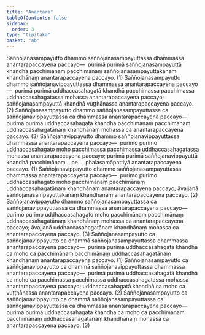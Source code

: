 ```yaml
---
title: "Anantara"
tableOfContents: false
sidebar:
  order: 3
type: "tipitaka"
basket: "ab"
---
```



<DynamicBreadcrumb />

<Division number="73">

<Paragraph number="1497">
Saññojanasampayutto dhammo saññojanasampayuttassa dhammassa anantarapaccayena paccayo—  purimā purimā saññojanasampayuttā khandhā pacchimānaṃ pacchimānaṃ saññojanasampayuttakānaṃ khandhānaṃ anantarapaccayena paccayo. (1)
</Paragraph>

<Paragraph number="1498">
Saññojanasampayutto dhammo saññojanavippayuttassa dhammassa anantarapaccayena paccayo—  purimā purimā uddhaccasahagatā khandhā pacchimassa pacchimassa uddhaccasahagatassa mohassa anantarapaccayena paccayo; saññojanasampayuttā khandhā vuṭṭhānassa anantarapaccayena paccayo. (2)
</Paragraph>

<Paragraph number="1499">
Saññojanasampayutto dhammo saññojanasampayuttassa ca saññojanavippayuttassa ca dhammassa anantarapaccayena paccayo—  purimā purimā uddhaccasahagatā khandhā pacchimānaṃ pacchimānaṃ uddhaccasahagatānaṃ khandhānaṃ mohassa ca anantarapaccayena paccayo. (3)
</Paragraph>

</Division>
<Division number="74">

<Paragraph number="1500">
Saññojanavippayutto dhammo saññojanavippayuttassa dhammassa anantarapaccayena paccayo—  purimo purimo uddhaccasahagato moho pacchimassa pacchimassa uddhaccasahagatassa mohassa anantarapaccayena paccayo; purimā purimā saññojanavippayuttā khandhā pacchimānaṃ …pe…  phalasamāpattiyā anantarapaccayena paccayo. (1)
</Paragraph>

<Paragraph number="1501">
Saññojanavippayutto dhammo saññojanasampayuttassa dhammassa anantarapaccayena paccayo—  purimo purimo uddhaccasahagato moho pacchimānaṃ pacchimānaṃ uddhaccasahagatānaṃ khandhānaṃ anantarapaccayena paccayo; āvajjanā saññojanasampayuttakānaṃ khandhānaṃ anantarapaccayena paccayo. (2)
</Paragraph>

<Paragraph number="1502">
Saññojanavippayutto dhammo saññojanasampayuttassa ca saññojanavippayuttassa ca dhammassa anantarapaccayena paccayo—  purimo purimo uddhaccasahagato moho pacchimānaṃ pacchimānaṃ uddhaccasahagatānaṃ khandhānaṃ mohassa ca anantarapaccayena paccayo; āvajjanā uddhaccasahagatānaṃ khandhānaṃ mohassa ca anantarapaccayena paccayo. (3)
</Paragraph>

</Division>
<Division number="75">

<Paragraph number="1503">
Saññojanasampayutto ca saññojanavippayutto ca dhammā saññojanasampayuttassa dhammassa anantarapaccayena paccayo—  purimā purimā uddhaccasahagatā khandhā ca moho ca pacchimānaṃ pacchimānaṃ uddhaccasahagatānaṃ khandhānaṃ anantarapaccayena paccayo. (1)
</Paragraph>

<Paragraph number="1504">
Saññojanasampayutto ca saññojanavippayutto ca dhammā saññojanavippayuttassa dhammassa anantarapaccayena paccayo—  purimā purimā uddhaccasahagatā khandhā ca moho ca pacchimassa pacchimassa uddhaccasahagatassa mohassa anantarapaccayena paccayo; uddhaccasahagatā khandhā ca moho ca vuṭṭhānassa anantarapaccayena paccayo. (2)
</Paragraph>

<Paragraph number="1505">
Saññojanasampayutto ca saññojanavippayutto ca dhammā saññojanasampayuttassa ca saññojanavippayuttassa ca dhammassa anantarapaccayena paccayo—  purimā purimā uddhaccasahagatā khandhā ca moho ca pacchimānaṃ pacchimānaṃ uddhaccasahagatānaṃ khandhānaṃ mohassa ca anantarapaccayena paccayo. (3)
</Paragraph>
</Division>